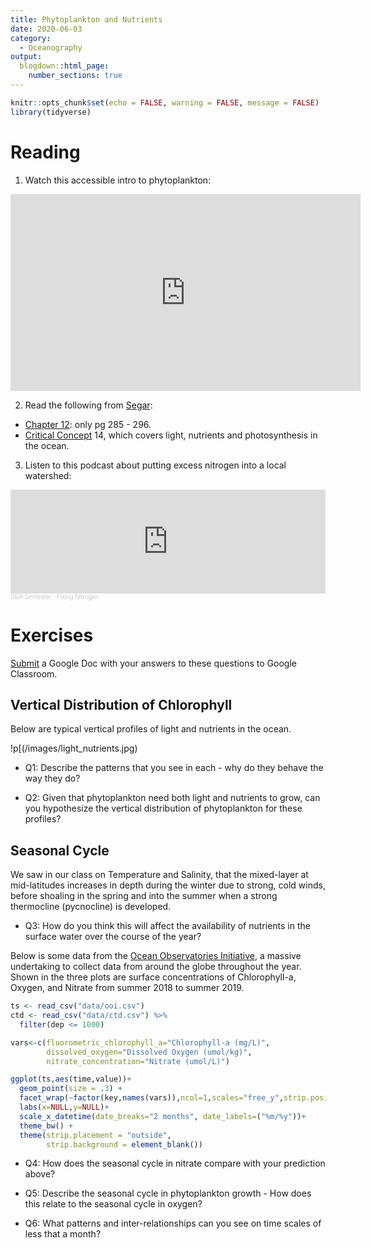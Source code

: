 ```yaml
---
title: Phytoplankton and Nutrients
date: 2020-06-03
category:
  - Oceanography
output:
  blogdown::html_page:
    number_sections: true
---
```


```r
knitr::opts_chunk$set(echo = FALSE, warning = FALSE, message = FALSE)
library(tidyverse)
```

# Reading

1. Watch this accessible intro to phytoplankton:

<iframe width="560" height="315" src="https://www.youtube.com/embed/fS422O4SLc4" frameborder="0" allow="accelerometer; autoplay; encrypted-media; gyroscope; picture-in-picture" allowfullscreen></iframe>

2. Read the following from [Segar](https://www.reefimages.com/oceansci.php):

* [Chapter 12](https://www.reefimages.com/oceans/SegarOcean4Chap12.pdf): only pg 285 - 296.
* [Critical Concept](https://www.reefimages.com/oceans/SegarOcean4CritCon.pdf) 14, which covers light, nutrients and photosynthesis in the ocean.

3. Listen to this podcast about putting excess nitrogen into a local watershed:

<iframe width="100%" height="166" scrolling="no" frameborder="no" allow="autoplay" src="https://w.soundcloud.com/player/?url=https%3A//api.soundcloud.com/tracks/711745156&color=004781&hide_related=true&show_artwork=false&show_comments=false&show_teaser=false&show_user=false"></iframe><div style="font-size: 10px; color: #cccccc;line-break: anywhere;word-break: normal;overflow: hidden;white-space: nowrap;text-overflow: ellipsis; font-family: Interstate,Lucida Grande,Lucida Sans Unicode,Lucida Sans,Garuda,Verdana,Tahoma,sans-serif;font-weight: 100;"><a href="https://soundcloud.com/sea-semester" title="SEA Semester" target="_blank" style="color: #cccccc; text-decoration: none;">SEA Semester</a> · <a href="https://soundcloud.com/sea-semester/fixing-nitrogen" title="Fixing Nitrogen" target="_blank" style="color: #cccccc; text-decoration: none;">Fixing Nitrogen</a></div>

# Exercises

[Submit](https://classroom.google.com/u/4/c/ODEyOTAzMjY5MjJa/a/ODgzOTM0MzcxNDVa/details) a Google Doc with your answers to these questions to Google Classroom.

## Vertical Distribution of Chlorophyll

Below are typical vertical profiles of light and nutrients in the ocean.

!p[(/images/light_nutrients.jpg)

* Q1: Describe the patterns that you see in each - why do they behave the way they do?

* Q2: Given that phytoplankton need both light and nutrients to grow, can you hypothesize the vertical distribution of phytoplankton for these profiles?

## Seasonal Cycle

We saw in our class on Temperature and Salinity, that the mixed-layer at mid-latitudes increases in depth during the winter due to strong, cold winds, before shoaling in the spring and into the summer when a strong thermocline (pycnocline) is developed.

* Q3: How do you think this will affect the availability of nutrients in the surface water over the course of the year?

Below is some data from the [Ocean Observatories Initiative](https://oceanobservatories.org/), a massive undertaking to collect data from around the globe throughout the year. Shown in the three plots are surface concentrations of Chlorophyll-a, Oxygen, and Nitrate from summer 2018 to summer 2019.

```r
ts <- read_csv("data/ooi.csv")
ctd <- read_csv("data/ctd.csv") %>%
  filter(dep <= 1000)

vars<-c(fluorometric_chlorophyll_a="Chlorophyll-a (mg/L)",
        dissolved_oxygen="Dissolved Oxygen (umol/kg)",
        nitrate_concentration="Nitrate (umol/L)")

ggplot(ts,aes(time,value))+
  geom_point(size = .3) +
  facet_wrap(~factor(key,names(vars)),ncol=1,scales="free_y",strip.position = "left",labeller=as_labeller(vars))+
  labs(x=NULL,y=NULL)+
  scale_x_datetime(date_breaks="2 months", date_labels=("%m/%y"))+
  theme_bw() +
  theme(strip.placement = "outside",
        strip.background = element_blank())
```

* Q4: How does the seasonal cycle in nitrate compare with your prediction above?

* Q5: Describe the seasonal cycle in phytoplankton growth - How does this relate to the seasonal cycle in oxygen?

* Q6: What patterns and inter-relationships can you see on time scales of less that a month?